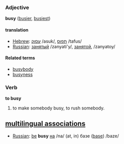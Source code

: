 ===Adjective===
'''busy''' ([[busier]], [[busiest]])

====translation====
*[[Hebrew]]: [[:he:עסוק|עסוק]] /asuk/, [[:he:תפוס|תפוס]] /tafus/
*[[Russian]]: [[:ru:занятый|занятый]] /zanyati'y/, [[:ru:занятой|занятой]], /zanyatoy/

====Related terms====
*[[busybody]]
*[[busyness]]

===Verb===
'''to busy'''

# to make somebody busy, to rush somebody.

==[[multilingual associations]]==
*[[Russian]]: [[be]] '''busy''' [[:ru:на|на]] /na/ (at, in) базе ([[base]]) /baze/